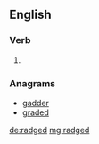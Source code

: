 ==English==

===Verb===
{{head|en|verb form}}

# {{en-past of|radge}}

===Anagrams===
* [[gadder#English|gadder]]
* [[graded#English|graded]]

[[de:radged]]
[[mg:radged]]